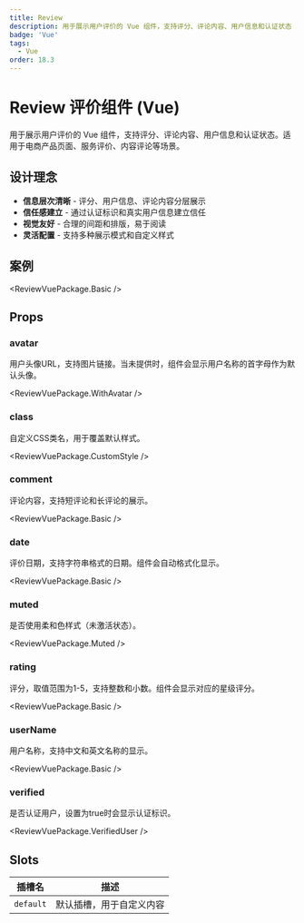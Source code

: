 ```yaml
---
title: Review
description: 用于展示用户评价的 Vue 组件，支持评分、评论内容、用户信息和认证状态
badge: 'Vue'
tags:
  - Vue
order: 18.3
---
```



# Review 评价组件 (Vue)

用于展示用户评价的 Vue 组件，支持评分、评论内容、用户信息和认证状态。适用于电商产品页面、服务评价、内容评论等场景。

## 设计理念

- **信息层次清晰** - 评分、用户信息、评论内容分层展示
- **信任感建立** - 通过认证标识和真实用户信息建立信任
- **视觉友好** - 合理的间距和排版，易于阅读
- **灵活配置** - 支持多种展示模式和自定义样式

## 案例

<ReviewVuePackage.Basic />

## Props

### avatar
用户头像URL，支持图片链接。当未提供时，组件会显示用户名称的首字母作为默认头像。

<ReviewVuePackage.WithAvatar />

### class
自定义CSS类名，用于覆盖默认样式。

<ReviewVuePackage.CustomStyle />

### comment
评论内容，支持短评论和长评论的展示。

<ReviewVuePackage.Basic />

### date
评价日期，支持字符串格式的日期。组件会自动格式化显示。

<ReviewVuePackage.Basic />

### muted
是否使用柔和色样式（未激活状态）。

<ReviewVuePackage.Muted />

### rating
评分，取值范围为1-5，支持整数和小数。组件会显示对应的星级评分。

<ReviewVuePackage.Basic />

### userName
用户名称，支持中文和英文名称的显示。

<ReviewVuePackage.Basic />

### verified
是否认证用户，设置为true时会显示认证标识。

<ReviewVuePackage.VerifiedUser />

## Slots

| 插槽名 | 描述 |
|--------|------|
| `default` | 默认插槽，用于自定义内容 |
